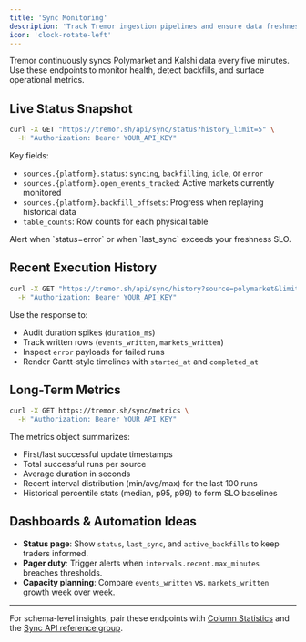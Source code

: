 ```yaml
---
title: 'Sync Monitoring'
description: 'Track Tremor ingestion pipelines and ensure data freshness'
icon: 'clock-rotate-left'
---
```


Tremor continuously syncs Polymarket and Kalshi data every five minutes. Use these endpoints to monitor health, detect backfills, and surface operational metrics.

## Live Status Snapshot

```bash
curl -X GET "https://tremor.sh/api/sync/status?history_limit=5" \
  -H "Authorization: Bearer YOUR_API_KEY"
```

Key fields:

- `sources.{platform}.status`: `syncing`, `backfilling`, `idle`, or `error`  
- `sources.{platform}.open_events_tracked`: Active markets currently monitored  
- `sources.{platform}.backfill_offsets`: Progress when replaying historical data  
- `table_counts`: Row counts for each physical table

<Tip>
Alert when `status=error` or when `last_sync` exceeds your freshness SLO.
</Tip>

## Recent Execution History

```bash
curl -X GET "https://tremor.sh/api/sync/history?source=polymarket&limit=20" \
  -H "Authorization: Bearer YOUR_API_KEY"
```

Use the response to:

- Audit duration spikes (`duration_ms`)  
- Track written rows (`events_written`, `markets_written`)  
- Inspect `error` payloads for failed runs  
- Render Gantt-style timelines with `started_at` and `completed_at`

## Long-Term Metrics

```bash
curl -X GET https://tremor.sh/sync/metrics \
  -H "Authorization: Bearer YOUR_API_KEY"
```

The metrics object summarizes:

- First/last successful update timestamps  
- Total successful runs per source  
- Average duration in seconds  
- Recent interval distribution (min/avg/max) for the last 100 runs  
- Historical percentile stats (median, p95, p99) to form SLO baselines

## Dashboards & Automation Ideas

- **Status page**: Show `status`, `last_sync`, and `active_backfills` to keep traders informed.  
- **Pager duty**: Trigger alerts when `intervals.recent.max_minutes` breaches thresholds.  
- **Capacity planning**: Compare `events_written` vs. `markets_written` growth week over week.

---

For schema-level insights, pair these endpoints with [Column Statistics](/api-reference/endpoint/table-stats) and the [Sync API reference group](/api-reference/endpoint/sync-status).
